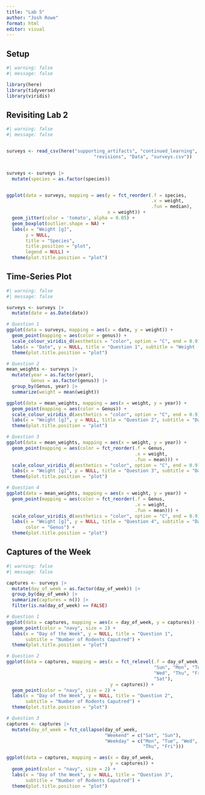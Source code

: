 ---
title: "Lab 5"
author: "Josh Rowe"
format: html
editor: visual
---

## Setup

```{r setup}
#| warning: false
#| message: false

library(here)
library(tidyverse)
library(viridis)

```

## Revisiting Lab 2

```{r}
#| warning: false
#| message: false


surveys <- read_csv(here("supporting_artifacts", "continued_learning",
                                "revisions", "Data", "surveys.csv"))


surveys <- surveys |> 
  mutate(species = as.factor(species))


ggplot(data = surveys, mapping = aes(y = fct_reorder(.f = species, 
                                                     .x = weight,
                                                     .fun = median),
                                     x = weight)) + 
  geom_jitter(color = 'tomato', alpha = 0.05) +
  geom_boxplot(outlier.shape = NA) + 
  labs(x = "Weight [g]", 
       y = NULL, 
       title = "Species", 
       title.position = "plot",
       legend = NULL) + 
  theme(plot.title.position = "plot")


```

## Time-Series Plot

```{r}
#| warning: false
#| message: false

surveys <- surveys |> 
  mutate(date = as.Date(date))

# Question 1
ggplot(data = surveys, mapping = aes(x = date, y = weight)) + 
  geom_point(mapping = aes(color = genus)) + 
  scale_colour_viridis_d(aesthetics = "color", option = "C", end = 0.9) + 
  labs(x = "Date", y = NULL, title = "Question 1", subtitle = "Weight [g]") + 
  theme(plot.title.position = "plot")

# Question 2
mean_weights <- surveys |> 
  mutate(year = as.factor(year),
         Genus = as.factor(genus)) |> 
  group_by(Genus, year) |> 
  summarize(weight = mean(weight))

ggplot(data = mean_weights, mapping = aes(x = weight, y = year)) + 
  geom_point(mapping = aes(color = Genus)) + 
  scale_colour_viridis_d(aesthetics = "color", option = "C", end = 0.9) + 
  labs(x = "Weight [g]", y = NULL, title = "Question 2", subtitle = "Date") + 
  theme(plot.title.position = "plot")

# Question 3
ggplot(data = mean_weights, mapping = aes(x = weight, y = year)) + 
  geom_point(mapping = aes(color = fct_reorder(.f = Genus,
                                               .x = weight,
                                               .fun = mean))) + 
  scale_colour_viridis_d(aesthetics = "color", option = "C", end = 0.9) + 
  labs(x = "Weight [g]", y = NULL, title = "Question 3", subtitle = "Date") + 
  theme(plot.title.position = "plot")

# Question 4
ggplot(data = mean_weights, mapping = aes(x = weight, y = year)) + 
  geom_point(mapping = aes(color = fct_reorder(.f = Genus,
                                               .x = weight,
                                               .fun = mean))) + 
  scale_colour_viridis_d(aesthetics = "color", option = "C", end = 0.9) + 
  labs(x = "Weight [g]", y = NULL, title = "Question 4", subtitle = "Date",
       color = "Genus") + 
  theme(plot.title.position = "plot")


```

## Captures of the Week

```{r}
#| warning: false
#| message: false

captures <- surveys |> 
  mutate(day_of_week = as.factor(day_of_week)) |> 
  group_by(day_of_week) |> 
  summarize(captures = n()) |> 
  filter(is.na(day_of_week) == FALSE)

# Question 1
ggplot(data = captures, mapping = aes(x = day_of_week, y = captures)) + 
  geom_point(color = "navy", size = 2) + 
  labs(x = "Day of the Week", y = NULL, title = "Question 1",
       subtitle = "Number of Rodents Caputred") + 
  theme(plot.title.position = "plot")

# Question 2
ggplot(data = captures, mapping = aes(x = fct_relevel(.f = day_of_week,
                                                      "Sun", "Mon", "Tue",
                                                      "Wed", "Thu", "Fri",
                                                      "Sat"),
                                      y = captures)) + 
  geom_point(color = "navy", size = 2) + 
  labs(x = "Day of the Week", y = NULL, title = "Question 2",
       subtitle = "Number of Rodents Caputred") + 
  theme(plot.title.position = "plot")

# Question 3
captures <- captures |> 
  mutate(day_of_week = fct_collapse(day_of_week,
                                    "Weekend" = c("Sat", "Sun"), 
                                    "Weekday" = c("Mon", "Tue", "Wed", 
                                                  "Thu", "Fri")))

ggplot(data = captures, mapping = aes(x = day_of_week,
                                      y = captures)) + 
  geom_point(color = "navy", size = 2) + 
  labs(x = "Day of the Week", y = NULL, title = "Question 3",
       subtitle = "Number of Rodents Caputred") + 
  theme(plot.title.position = "plot")

```
